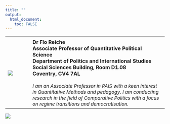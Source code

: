 ```yaml
---
title: ""
output: 
  html_document:
    toc: FALSE
---
```





<table border="0">
 <tr>
    <td><b style="font-size:30px"></b></td>
    <td><b style="font-size:30px"></b></td>
    <td><b style="font-size:30px"></b></td>
 </tr>
 <tr>
    <td>![](flo_2022.png)</td>
    <td>&nbsp;&nbsp;&nbsp;&nbsp;&nbsp;&nbsp;&nbsp;</td>
    <td><b style="font-size:16px">Dr Flo Reiche<br>
    Associate Professor of Quantitative Political Science<br>
    Department of Politics and International Studies<br>
    Social Sciences Building, Room D1.08<br>
    Coventry, CV4 7AL</b><br>
    &nbsp;<br>
    <i style="font-size:15px">I am an Associate Professor in PAIS with a keen interest in Quantitative Methods and pedagogy. I am conducting research in the field of Comparative Politics with a focus on regime transitions and democratisation.</td>
 </tr>
</table>

![](warwick.png)

